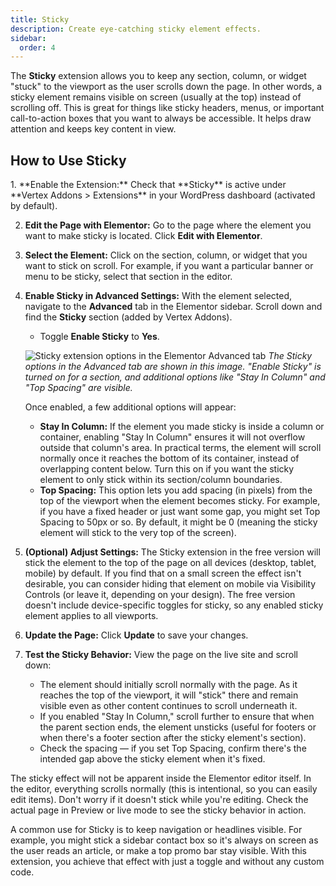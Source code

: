 ```yaml
---
title: Sticky
description: Create eye-catching sticky element effects.
sidebar:
  order: 4
---
```



The **Sticky** extension allows you to keep any section, column, or widget "stuck" to the viewport as the user scrolls down the page. In other words, a sticky element remains visible on screen (usually at the top) instead of scrolling off. This is great for things like sticky headers, menus, or important call-to-action boxes that you want to always be accessible. It helps draw attention and keeps key content in view.

## How to Use Sticky

<Steps>
1. **Enable the Extension:** Check that **Sticky** is active under **Vertex Addons > Extensions** in your WordPress dashboard (activated by default). 

2. **Edit the Page with Elementor:** Go to the page where the element you want to make sticky is located. Click **Edit with Elementor**.

3. **Select the Element:** Click on the section, column, or widget that you want to stick on scroll. For example, if you want a particular banner or menu to be sticky, select that section in the editor.

4. **Enable Sticky in Advanced Settings:** With the element selected, navigate to the **Advanced** tab in the Elementor sidebar. Scroll down and find the **Sticky** section (added by Vertex Addons).
   - Toggle **Enable Sticky** to **Yes**.

   ![Sticky extension options in the Elementor Advanced tab](https://cdn.webilia.com/u/d/2025/08/vertex-sticky-option.png)
   *The Sticky options in the Advanced tab are shown in this image. "Enable Sticky" is turned on for a section, and additional options like "Stay In Column" and "Top Spacing" are visible.* 

   Once enabled, a few additional options will appear:
   - **Stay In Column:** If the element you made sticky is inside a column or container, enabling "Stay In Column" ensures it will not overflow outside that column's area. In practical terms, the element will scroll normally once it reaches the bottom of its container, instead of overlapping content below. Turn this on if you want the sticky element to only stick within its section/column boundaries.
   - **Top Spacing:** This option lets you add spacing (in pixels) from the top of the viewport when the element becomes sticky. For example, if you have a fixed header or just want some gap, you might set Top Spacing to 50px or so. By default, it might be 0 (meaning the sticky element will stick to the very top of the screen).

5. **(Optional) Adjust Settings:** The Sticky extension in the free version will stick the element to the top of the page on all devices (desktop, tablet, mobile) by default. If you find that on a small screen the effect isn't desirable, you can consider hiding that element on mobile via Visibility Controls (or leave it, depending on your design). The free version doesn't include device-specific toggles for sticky, so any enabled sticky element applies to all viewports.

6. **Update the Page:** Click **Update** to save your changes.

7. **Test the Sticky Behavior:** View the page on the live site and scroll down:
   - The element should initially scroll normally with the page. As it reaches the top of the viewport, it will "stick" there and remain visible even as other content continues to scroll underneath it.
   - If you enabled "Stay In Column," scroll further to ensure that when the parent section ends, the element unsticks (useful for footers or when there's a footer section after the sticky element's section).
   - Check the spacing — if you set Top Spacing, confirm there's the intended gap above the sticky element when it's fixed.
</Steps>

<Aside type="note">
The sticky effect will not be apparent inside the Elementor editor itself. In the editor, everything scrolls normally (this is intentional, so you can easily edit items). Don't worry if it doesn't stick while you're editing. Check the actual page in Preview or live mode to see the sticky behavior in action.
</Aside>

A common use for Sticky is to keep navigation or headlines visible. For example, you might stick a sidebar contact box so it's always on screen as the user reads an article, or make a top promo bar stay visible. With this extension, you achieve that effect with just a toggle and without any custom code.
